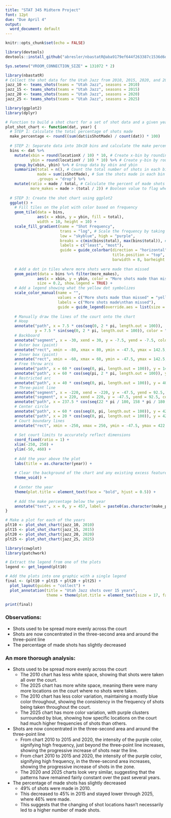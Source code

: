 ```yaml
---
title: "STAT 345 Midterm Project"
font: 12pt
due: "Due April 4"
output: 
  word_document: default
---
```


```r
knitr::opts_chunk$set(echo = FALSE)
```

```r
library(devtools)
devtools::install_github("abresler/nbastatR@aba9179ef644f263387c1536d6ddd26104d79cf4")
```

```r
Sys.setenv("VROOM_CONNECTION_SIZE" = 131072 * 2)

library(nbastatR)
# Collect the shot data for the Utah Jazz from 2010, 2015, 2020, and 2025
jazz_10 <- teams_shots(teams = "Utah Jazz", seasons = 2010)
jazz_15 <- teams_shots(teams = "Utah Jazz", seasons = 2015)
jazz_20 <- teams_shots(teams = "Utah Jazz", seasons = 2020)
jazz_25 <- teams_shots(teams = "Utah Jazz", seasons = 2025)
```

```r
library(ggplot2)
library(dplyr)

# Function to build a shot chart for a set of shot data and a given year
plot_shot_chart <- function(dat, year) {
  # STEP 1: Calculate the total percentage of shots made
  make_percentage <- round((sum(dat$isShotMade) / count(dat)) * 100)
  
  # STEP 2: Separate data into 10x10 bins and calculate the make percentage for the bin
  bins <- dat %>%
    mutate(xbin = round(locationX / 10) * 10, # Create x-bin by rounding locationX to the nearest 10
           ybin = round(locationY / 10) * 10) %>% # Create y-bin by rounding locationY to the nearest 10
    group_by(xbin, ybin) %>% # Group data by xbin and ybin
    summarize(total = n(), # Count the total number of shots in each bin
              made = sum(isShotMade), # Sum the shots made in each bin
              .groups = "drop") %>%
    mutate(ratio = made / total, # Calculate the percent of made shots in each bin
           more_makes = made > (total / 2)) # Boolean value to flag whether a bin has more makes than misses
  
  # STEP 3: Create the shot chart using ggplot2
  ggplot() +
    # Fill tiles on the plot with color based on frequency
    geom_tile(data = bins,
              aes(x = xbin, y = ybin, fill = total),
              width = 10, height = 10) +
    scale_fill_gradient(name = "Shot Frequency", 
                        trans = "log", # Scale the frequency by taking the log to increase the spread among smaller frequency values for better visualization
                        low = "skyblue", high = "purple",
                        breaks = c(min(bins$total), max(bins$total)), # Only label the ends of the legend
                        labels = c("least", "most"),
                        guide = guide_colorbar(direction = "horizontal",
                                               title.position = "top",
                                               barwidth = 8, barheight = 1)) +
    
    # Add a dot in tiles where more shots were made than missed
    geom_point(data = bins %>% filter(more_makes),
              aes(x = xbin, y = ybin, color = "More shots made than missed"),
              size = 0.2, show.legend = TRUE) +
    # Add a legend showing what the yellow dot symbolizes
    scale_color_manual(name = "", 
                       values = c("More shots made than missed" = "yellow"),
                       labels = c("More shots made\nthan missed"),
                       guide = guide_legend(override.aes = list(size = 5))) +
    
    # Manually draw the lines of the court onto the chart
    # Hoop
    annotate("path", x = 7.5 * cos(seq(0, 2 * pi, length.out = 100)), 
             y = 7.5 * sin(seq(0, 2 * pi, length.out = 100)), color = "black") +
    # Backboard
    annotate("segment", x = -30, xend = 30, y = -7.5, yend = -7.5, color = "black") +
    # Outer box (paint)
    annotate("rect", xmin = -80, xmax = 80, ymin = -47.5, ymax = 142.5, color = "black", fill = NA) +
    # Inner box (paint)
    annotate("rect", xmin = -60, xmax = 60, ymin = -47.5, ymax = 142.5, color = "black", fill = NA) +
    # Free throw arcs
    annotate("path", x = 60 * cos(seq(0, pi, length.out = 100)), y = 142.5 + 60 * sin(seq(0, pi, length.out = 100)), color = "black") +
    annotate("path", x = 60 * cos(seq(pi, 2 * pi, length.out = 100)), y = 142.5 + 60 * sin(seq(pi, 2 * pi, length.out = 100)), color = "black", linetype = "dashed") +
    # Restricted arc
    annotate("path", x = 40 * cos(seq(0, pi, length.out = 100)), y = 40 * sin(seq(0, pi, length.out = 100)), color = "black") +
    # Three-point line
    annotate("segment", x = -220, xend = -220, y = -47.5, yend = 92.5, color = "black") +
    annotate("segment", x = 220, xend = 220, y = -47.5, yend = 92.5, color = "black") +
    annotate("path", x = 237.5 * cos(seq(22 * pi / 180, 158 * pi / 180, length.out = 100)), y = 237.5 * sin(seq(22 * pi / 180, 158 * pi / 180, length.out = 100)), color = "black") +
    # Center circle
    annotate("path", x = 60 * cos(seq(0, pi, length.out = 100)), y = 422.5 + 60 * sin(seq(pi, 2*pi, length.out = 100)), color = "black") +
    annotate("path", x = 20 * cos(seq(0, pi, length.out = 100)), y = 422.5 + 20 * sin(seq(pi, 2*pi, length.out = 100)), color = "black") +
    # Court boundary lines
    annotate("rect", xmin = -250, xmax = 250, ymin = -47.5, ymax = 422.5, color = "black", fill = NA) +
    
    # Set court limits to accurately reflect dimensions
    coord_fixed(ratio = 1) +
    xlim(-250, 250) +
    ylim(-50, 460) +
    
    # Add the year above the plot
    labs(title = as.character(year)) +
    
    # Clear the background of the chart and any existing excess features
    theme_void() +
    
    # Center the year
    theme(plot.title = element_text(face = "bold", hjust = 0.5)) +
    
    # Add the make percentage below the year
    annotate("text", x = 0, y = 457, label = paste0(as.character(make_percentage), "% made"), size = 3) 
}
```

```r
# Make a plot for each of the years
plt10 <- plot_shot_chart(jazz_10, 2010)
plt15 <- plot_shot_chart(jazz_15, 2015)
plt20 <- plot_shot_chart(jazz_20, 2020)
plt25 <- plot_shot_chart(jazz_25, 2025)
```

```r
library(cowplot)
library(patchwork)

# Extract the legend from one of the plots
legend <- get_legend(plt10)

# Add the plots into one graphic with a single legend
final <- (plt10 + plt15 + plt20 + plt25) + 
  plot_layout(guides = "collect") + 
  plot_annotation(title = "Utah Jazz shots over 15 years", 
                  theme = theme(plot.title = element_text(size = 17, face = "bold", hjust = 0.5)))

print(final)
```

### Observations:
* Shots used to be spread more evenly across the court
* Shots are now concentrated in the three-second area and around the three-point line
* The percentage of made shots has slightly decreased

\newpage

### An more thorough analysis:
* Shots used to be spread more evenly across the court
  * The 2010 chart has less white space, showing that shots were taken all over the court.
  * The 2025 chart has more white space, meaning there were many more locations on the court where no shots were taken.
  * The 2010 chart has less color variation, maintaining a mostly blue color throughout, showing the consistency in the frequency of shots being taken throughout the court.
  * The 2025 chart has more color variation, with purple clusters surrounded by blue, showing how specific locations on the court had much higher frequencies of shots than others.
* Shots are now concentrated in the three-second area and around the three-point line
  * From chart 2010 to 2015 and 2020, the intensity of the purple color, signifying high frequency, just beyond the three-point line increases, showing the progressive increase of shots near the line.
  * From chart 2010 to 2015 and 2020, the intensity of the purple color, signifying high frequency, in the three-second area increases, showing the progressive increase of shots in the zone.
  * The 2020 and 2025 charts look very similar, suggesting that the patterns have remained fairly constant over the past several years.
* The percentage of made shots has slightly decreased
  * 49% of shots were made in 2010.
  * This decreased to 45% in 2015 and stayed lower through 2025, where 46% were made.
  * This suggests that the changing of shot locations hasn't necessarily led to a higher number of made shots.
  
  

